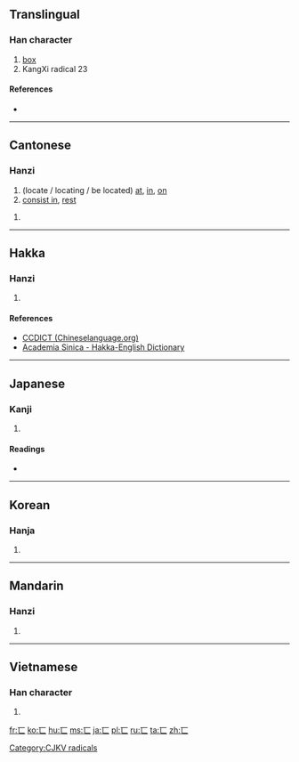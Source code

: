 {{also|冖}}
==Translingual==
{{stroke order|type=animate}}

===Han character===
{{Han char|rn=23|rad=匸|as=00|sn=2|four=|canj=一女 (MV), X一女 (XMV)}}

# [[box]]
# KangXi radical 23

====References====
* {{Han ref|kx=0154.350|dkj=02672|dj=0347.100|hdz=10081.040|uh=5338|ud=21304}}

----

==Cantonese==

===Hanzi===
{{yue-hanzi|jyut=[[hai2]]|y=hai2}}

# (locate / locating / be located) [[at]], [[in]], [[on]]
# [[consist in]], [[rest]]

# {{defn|lang=yue|sort=匸00}}

----

==Hakka==

===Hanzi===
{{hak-hanzi|poj=[[hi]], [[hí]]|gd=hi<sup>1</sup> [Meixian], hi<sup>3</sup> [Hailu]|hpy=}}

# {{defn|lang=hak|sort=匸00}}

====References====
*[http://www.chineselanguage.org/dictionaries/?mode=view&module=chardict&query=%E5%8C%B8 CCDICT (Chineselanguage.org)]
*[http://minhakka.ling.sinica.edu.tw/bkg/hakyin/search.php?DETAIL=1&LIMIT=id=8541&dbname=su_tian_1&graph=2 Academia Sinica - Hakka-English Dictionary]

----

==Japanese==

===Kanji===
{{ja-kanji|grade=|rs=匸00}}

# {{defn|lang=ja|sort=匸00}}

====Readings====
* {{ja-readings|on=[[けい]] (kei)|kun=[[かくす]] (kakusu), [[おおう]] (oou)}}

----

==Korean==

===Hanja===
{{ko-hanja|hangeul=혜|rv=hye|mr=hye}}

# {{defn|lang=ko|sort=匸00}}

----

==Mandarin==

===Hanzi===
{{cmn-hanzi|pin=[[xǐ]] ([[xi3]])|wg=hsi<sup>3</sup>}}

# {{defn|lang=cmn|sort=匸00}}

----

==Vietnamese==

===Han character===
{{vi-hantu|[[phương]]|rs=匸00}}

# {{defn|lang=vi|sort=匸00}}

[[Category:CJKV radicals]]

[[fr:匸]]
[[ko:匸]]
[[hu:匸]]
[[ms:匸]]
[[ja:匸]]
[[pl:匸]]
[[ru:匸]]
[[ta:匸]]
[[zh:匸]]